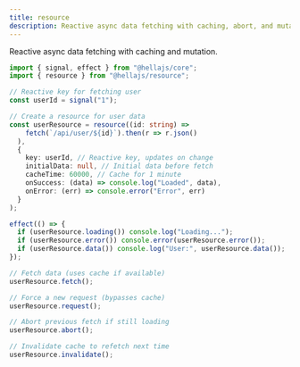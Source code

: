 ```yaml
---
title: resource
description: Reactive async data fetching with caching, abort, and mutation.
---
```


Reactive async data fetching with caching and mutation.

```typescript
import { signal, effect } from "@hellajs/core";
import { resource } from "@hellajs/resource";

// Reactive key for fetching user
const userId = signal("1");

// Create a resource for user data
const userResource = resource((id: string) =>
    fetch(`/api/user/${id}`).then(r => r.json()
  ),
  {
    key: userId, // Reactive key, updates on change
    initialData: null, // Initial data before fetch
    cacheTime: 60000, // Cache for 1 minute
    onSuccess: (data) => console.log("Loaded", data),
    onError: (err) => console.error("Error", err)
  }
);

effect(() => {
  if (userResource.loading()) console.log("Loading...");
  if (userResource.error()) console.error(userResource.error());
  if (userResource.data()) console.log("User:", userResource.data());
});

// Fetch data (uses cache if available)
userResource.fetch();

// Force a new request (bypasses cache)
userResource.request();

// Abort previous fetch if still loading
userResource.abort();

// Invalidate cache to refetch next time
userResource.invalidate();
```
